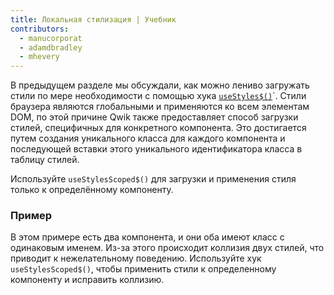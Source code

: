 ```yaml
---
title: Локальная стилизация | Учебник
contributors:
  - manucorporat
  - adamdbradley
  - mhevery
---
```


В предыдущем разделе мы обсуждали, как можно лениво загружать стили по мере необходимости с помощью хука [`useStyles$()`](/docs/(qwik)/components/styles/index.mdx#usestyles)`. Стили браузера являются глобальными и применяются ко всем элементам DOM, по этой причине Qwik также предоставляет способ загрузки стилей, специфичных для конкретного компонента. Это достигается путем создания уникального класса для каждого компонента и последующей вставки этого уникального идентификатора класса в таблицу стилей.

Используйте `useStylesScoped$()` для загрузки и применения стиля только к определённому компоненту.

### Пример

В этом примере есть два компонента, и они оба имеют класс с одинаковым именем. Из-за этого происходит коллизия двух стилей, что приводит к нежелательному поведению. Используйте хук `useStylesScoped$()`, чтобы применить стили к определенному компоненту и исправить коллизию.
